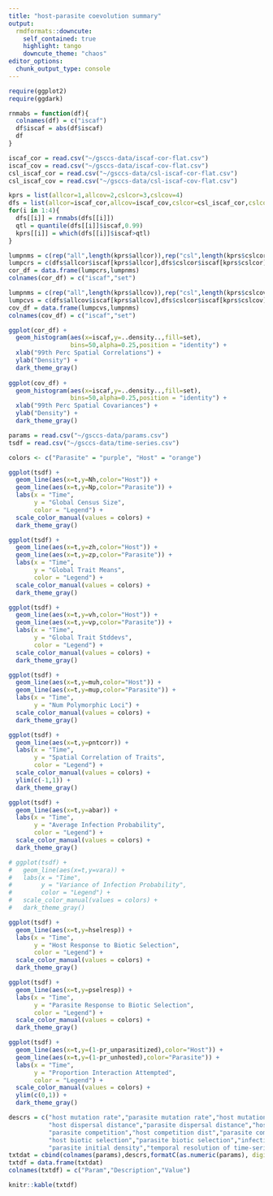 ```yaml
---
title: "host-parasite coevolution summary"
output:
  rmdformats::downcute:
    self_contained: true
    highlight: tango
    downcute_theme: "chaos"
editor_options: 
  chunk_output_type: console
---
```


<!-- <iframe src="https://player.vimeo.com/video/712261773?h=148675a6d9&loop=1&title=0&byline=0&portrait=0" width="320" height="160" frameborder="0" allow="autoplay; fullscreen; picture-in-picture" allowfullscreen></iframe> -->

```r
require(ggplot2)
require(ggdark)

rnmabs = function(df){
  colnames(df) = c("iscaf")
  df$iscaf = abs(df$iscaf)
  df
}

iscaf_cor = read.csv("~/gsccs-data/iscaf-cor-flat.csv")
iscaf_cov = read.csv("~/gsccs-data/iscaf-cov-flat.csv")
csl_iscaf_cor = read.csv("~/gsccs-data/csl-iscaf-cor-flat.csv")
csl_iscaf_cov = read.csv("~/gsccs-data/csl-iscaf-cov-flat.csv")

kprs = list(allcor=1,allcov=2,cslcor=3,cslcov=4)
dfs = list(allcor=iscaf_cor,allcov=iscaf_cov,cslcor=csl_iscaf_cor,cslcov=csl_iscaf_cov)
for(i in 1:4){
  dfs[[i]] = rnmabs(dfs[[i]])
  qtl = quantile(dfs[[i]]$iscaf,0.99)
  kprs[[i]] = which(dfs[[i]]$iscaf>qtl)
}

lumpnms = c(rep("all",length(kprs$allcor)),rep("csl",length(kprs$cslcor)))
lumpcrs = c(dfs$allcor$iscaf[kprs$allcor],dfs$cslcor$iscaf[kprs$cslcor])
cor_df = data.frame(lumpcrs,lumpnms)
colnames(cor_df) = c("iscaf","set")

lumpnms = c(rep("all",length(kprs$allcov)),rep("csl",length(kprs$cslcov)))
lumpcvs = c(dfs$allcov$iscaf[kprs$allcov],dfs$cslcor$iscaf[kprs$cslcov])
cov_df = data.frame(lumpcvs,lumpnms)
colnames(cov_df) = c("iscaf","set")

ggplot(cor_df) + 
  geom_histogram(aes(x=iscaf,y=..density..,fill=set),
                 bins=50,alpha=0.25,position = "identity") +
  xlab("99th Perc Spatial Correlations") +
  ylab("Density") +
  dark_theme_gray()
  
ggplot(cov_df) + 
  geom_histogram(aes(x=iscaf,y=..density..,fill=set),
                 bins=50,alpha=0.25,position = "identity") +
  xlab("99th Perc Spatial Covariances") +
  ylab("Density") +
  dark_theme_gray()

params = read.csv("~/gsccs-data/params.csv")
tsdf = read.csv("~/gsccs-data/time-series.csv")

colors <- c("Parasite" = "purple", "Host" = "orange")

ggplot(tsdf) + 
  geom_line(aes(x=t,y=Nh,color="Host")) +
  geom_line(aes(x=t,y=Np,color="Parasite")) +
  labs(x = "Time",        
       y = "Global Census Size",        
       color = "Legend") +   
  scale_color_manual(values = colors) +
  dark_theme_gray()

ggplot(tsdf) + 
  geom_line(aes(x=t,y=zh,color="Host")) +
  geom_line(aes(x=t,y=zp,color="Parasite")) +
  labs(x = "Time",        
       y = "Global Trait Means",        
       color = "Legend") +   
  scale_color_manual(values = colors) +
  dark_theme_gray()

ggplot(tsdf) + 
  geom_line(aes(x=t,y=vh,color="Host")) +
  geom_line(aes(x=t,y=vp,color="Parasite")) +
  labs(x = "Time",        
       y = "Global Trait Stddevs",        
       color = "Legend") +   
  scale_color_manual(values = colors) +
  dark_theme_gray()

ggplot(tsdf) + 
  geom_line(aes(x=t,y=muh,color="Host")) +
  geom_line(aes(x=t,y=mup,color="Parasite")) +
  labs(x = "Time",
       y = "Num Polymorphic Loci") +   
  scale_color_manual(values = colors) +
  dark_theme_gray()

ggplot(tsdf) + 
  geom_line(aes(x=t,y=pntcorr)) +
  labs(x = "Time",        
       y = "Spatial Correlation of Traits",        
       color = "Legend") +   
  scale_color_manual(values = colors) +
  ylim(c(-1,1)) +
  dark_theme_gray()

ggplot(tsdf) + 
  geom_line(aes(x=t,y=abar)) +
  labs(x = "Time",
       y = "Average Infection Probability",        
       color = "Legend") +   
  scale_color_manual(values = colors) +
  dark_theme_gray()

# ggplot(tsdf) + 
#   geom_line(aes(x=t,y=vara)) +
#   labs(x = "Time",        
#        y = "Variance of Infection Probability",
#        color = "Legend") +   
#   scale_color_manual(values = colors) +
#   dark_theme_gray()

ggplot(tsdf) + 
  geom_line(aes(x=t,y=hselresp)) +
  labs(x = "Time",        
       y = "Host Response to Biotic Selection",        
       color = "Legend") +   
  scale_color_manual(values = colors) +
  dark_theme_gray()

ggplot(tsdf) + 
  geom_line(aes(x=t,y=pselresp)) +
  labs(x = "Time",        
       y = "Parasite Response to Biotic Selection",
       color = "Legend") +   
  scale_color_manual(values = colors) +
  dark_theme_gray()

ggplot(tsdf) + 
  geom_line(aes(x=t,y=(1-pr_unparasitized),color="Host")) +
  geom_line(aes(x=t,y=(1-pr_unhosted),color="Parasite")) +
  labs(x = "Time",        
       y = "Proportion Interaction Attempted",        
       color = "Legend") +   
  scale_color_manual(values = colors) +
  ylim(c(0,1)) +
  dark_theme_gray()

descrs = c("host mutation rate","parasite mutation rate","host mutation effect size","parasite mutation effect size",
           "host dispersal distance","parasite dispersal distance","host-parasite interaction dist","host competition",
           "parasite competition","host competition dist","parasite competition dist","host base fitness","parasite base fitness",
           "host biotic selection","parasite biotic selection","infection probability sensitivity","host initial density",
           "parasite initial density","temporal resolution of time-series")
txtdat = cbind(colnames(params),descrs,formatC(as.numeric(params), digits = 1, format = "e", drop0trailing = FALSE))
txtdf = data.frame(txtdat)
colnames(txtdf) = c("Param","Description","Value")

knitr::kable(txtdf)
```
